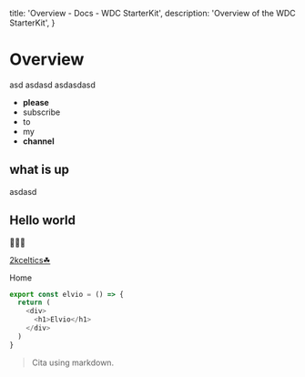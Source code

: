 
  title: 'Overview - Docs - WDC StarterKit',
  description: 'Overview of the WDC StarterKit',
}

# Overview

asd
asdasd
asdasdasd

- **please**
- subscribe
- to
- my
- __channel__

## what is up

asdasd

## Hello world

🧨🎇🎆

[2kceltics☘](https://www.2kceltics.xyz)



<Link href="/" className="text-rose-700" >Home</Link>

<Try />

```ts
export const elvio = () => {
  return (
    <div>
      <h1>Elvio</h1>
    </div>
  )
}
```

> Cita using markdown.